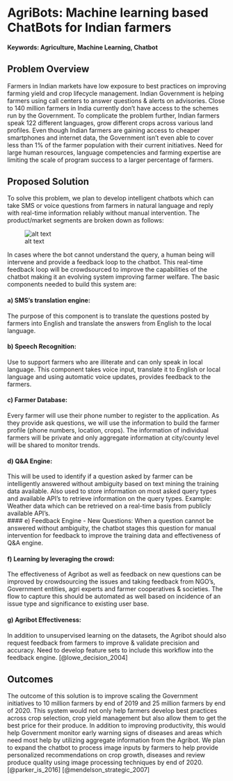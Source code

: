 # AgriBots: Machine learning based ChatBots for Indian farmers   

#### Keywords: Agriculture, Machine Learning, Chatbot

## Problem Overview
Farmers in Indian markets have low exposure to best practices on improving farming yield and crop lifecycle management. Indian Government is helping farmers using call centers to answer questions & alerts on advisories. Close to 140 million farmers in India currently don't have access to  the schemes run by the Government. To complicate the problem further, Indian farmers speak 122 different languages, grow different crops across various land profiles. Even though Indian farmers are gaining access to cheaper smartphones and internet data, the Government isn't even able to cover less than 1% of the farmer population with their current initiatives. Need for large human resources, language competencies and farming expertise are limiting the scale of program success to a larger percentage of farmers. 

## Proposed Solution
To solve this problem, we plan to develop intelligent chatbots which can take SMS or voice questions from farmers in natural language and reply with real-time information reliably without manual intervention. The product/market segments are broken down as follows: 


![alt text](img/Banners_and_Alerts_and_AgriTech.png)


In cases where the bot cannot understand the query, a human being will intervene and provide a feedback loop to the chatbot. This real-time feedback loop will be crowdsourced to improve the capabilities of the chatbot making it an evolving system improving farmer welfare. The basic components needed to build this system are:

#### a) SMS's translation engine:
The purpose of this component is to translate the questions posted by farmers into English and translate the answers from English to the local language. 

#### b) Speech Recognition:
Use to support farmers who are illiterate and can only speak in local language. This component takes voice input, translate it to English or local language and using automatic voice updates, provides feedback to the farmers. 

#### c) Farmer Database: 
Every farmer will use their phone number to register to the application. As they provide ask questions, we will use the information to build the farmer profile (phone numbers, location, crops). The information of individual farmers will be private and only aggregate information at city/county level will be shared to monitor trends. 

#### d) Q&A Engine: 
This will be used to identify if a question asked by farmer can be intelligently answered without ambiguity based on text mining the training data available. Also used to store information on most asked query types and available API's to retrieve information on the query types. Example: Weather data which can be retrieved on a real-time basis from publicly available API's.  
#### e) Feedback Engine - New Questions: 
When a question cannot be answered without ambiguity, the chatbot stages this question for manual intervention for feedback to improve the training data and effectiveness of Q&A engine. 

#### f) Learning by leveraging the crowd:
The effectiveness of Agribot as well as feedback on new questions can be improved by crowdsourcing the issues and taking feedback from NGO's, Government entities, agri experts and farmer cooperatives & societies. The flow to capture this should be automated as well based on incidence of an issue type and significance to existing user base. 

#### g) Agribot Effectiveness: 
In addition to unsupervised learning on the datasets, the Agribot should also request feedback from farmers to improve & validate precision and accuracy. Need to develop feature sets to include this workflow into the feedback engine. 
[@lowe_decision_2004]

## Outcomes
The outcome of this solution is to improve scaling the Government initiatives to 10 million farmers by end of 2019 and 25 million farmers by end of 2020. This system would not only help farmers develop best practices across crop selection, crop yield management but also allow them to get the best price for their produce. In addition to improving productivity, this would help Government monitor early warning signs of diseases and areas which need most help by utilizing aggregate information from the Agribot.  We plan to expand the chatbot to process image inputs by farmers to help provide personalized recommendations on crop growth, diseases and review produce quality using image processing techniques by end of 2020.
[@parker_is_2016]
[@mendelson_strategic_2007]

